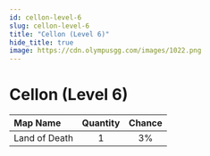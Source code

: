 ```yaml
---
id: cellon-level-6
slug: cellon-level-6
title: "Cellon (Level 6)"
hide_title: true
image: https://cdn.olympusgg.com/images/1022.png
---
```



# <ItemIcon iconId="1022" height="32"/> Cellon (Level 6)
|Map Name|Quantity|Chance|
|:--|:-:|:-:|
|Land of Death|1|3%|

